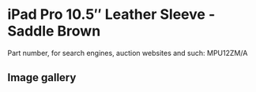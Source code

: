 
# iPad Pro 10.5″ Leather Sleeve - Saddle Brown

Part number, for search engines, auction websites and such: MPU12ZM/A

## Image gallery

<div style={{ width: "768px" }}>
  <GalleryComponent
    images={[
      {
        original: "/everysource/MPU12.png",
        thumbnail: "/everypreview/MPU12.png",
      },
      {
        original: "/everysource/MPU12_AV2.png",
        thumbnail: "/everypreview/MPU12_AV2.png",
      },
      {
        original: "/everysource/MPU12_AV3.png",
        thumbnail: "/everypreview/MPU12_AV3.png",
      }
    ]}
  />
</div>